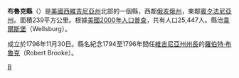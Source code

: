 {{unreferenced|time=2008-7-22}}
<!--[[File:Map_of_West_Virginia_highlighting_Brooke_County.svg|250px]]-->
{{Infobox U.S. County |
 county  = 布魯克縣|
 state = 西維吉尼亞州 |
 en county  = Brooke County|
 en state = West Virginia |
 seal =  |
 map = Map of West Virginia highlighting Brooke County.svg |
 map size = 225|
 founded = [[1796|1796]]|
 seat = [[Wellsburg,_West_Virginia|Wellsburg]] | 
 area = 239 [[square_kilometre|km²]] (92 [[square_mile|mi²]]) |
 area water = 9 km² (3 mi²) |
 area percentage = 3.70% |
 census yr = 2000|
 pop = 25,447 |
 density = 111|
 web =  |
|}}
'''布魯克縣'''（{{lang-en|Brooke County}}）是[[美國|美國]][[西維吉尼亞州|西維吉尼亞州]]北部的一個縣，西鄰[[俄亥俄州|俄亥俄州]]，東鄰[[賓夕法尼亞州|賓夕法尼亞州]]。面積239平方公里。根據[[美國2000年人口普查|美國2000年人口普查]]，共有人口25,447人。縣治[[木手，韋爾斯堡_(西維吉尼亞州)|韋爾斯堡]]（Wellsburg）。

成立於1796年11月30日。縣名紀念1794至1796年間任[[維吉尼亞州|維吉尼亞州]][[維吉尼亞州州長|州長]]的[[羅伯特·布魯克|羅伯特·布魯克]]（Robert Brooke）。
{{WestVirginia-stub}}

[[Category:西弗吉尼亚州行政区划|B]]